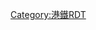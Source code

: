 {{Routemap|inline=<includeonly>yes</includeonly>|title=北環綫|title-bg=#ff0066|title-color=white|map=
STR!~MFADEg\\\\~~ ~~ ~~{{rmri|u}} {{mrs|EAL}}往{{stl|港鐵|落馬洲}}
STR\\extSTR+l\extBHFq!~HUBa\extCONTfq~~ ~~{{stl|港鐵|古洞}}~~ ~~東延綫（建議中）{{rmri|r}}
STRl\tSTRa@fq\xtKRZtu\etBHFq!~HUBe\tSTRq!~MFADEfq~~ ~~ ~~{{rmri|r}} {{mrs|EAL}}往{{stl|港鐵|金鐘}}
extCONT2\extSTR+tc3\~~ ~~ ~~ ~~皇崗口岸支綫（建議中）{{rmri|nw}}
extSTRc1\extABZg+4\
extBHF~~ ~~{{stl|港鐵|新田}}
extBHF~~ ~~{{stl|港鐵|牛潭尾}}
extBHF~~ ~~{{stl|港鐵|凹頭}}
hSTRq!~MFADEgq\hSTR+r\extSTR\\~~ ~~ ~~{{rmri|l}} {{mrs|TML}}往{{stl|港鐵|屯門南}}
hBHF!~HUBaq\extBHF!~HUBeq\~~ ~~{{stl|港鐵|錦上路}}
exKRW+l!~hSTRe@g\extKRWre\
DST\\~~ ~~ ~~[[港鐵八鄉車廠|八鄉車廠]]
tSTRa@g!~MFADEf\\~~ ~~ ~~{{rmri|d}} {{mrs|TML}}往{{stl|港鐵|烏溪沙}}
|bottom={{navbar|港鐵RDT/北環綫}}
}}<noinclude>
{{Rdt intro|[[港鐵]][[北環綫]]}}
[[Category:港鐵RDT]]
</noinclude>